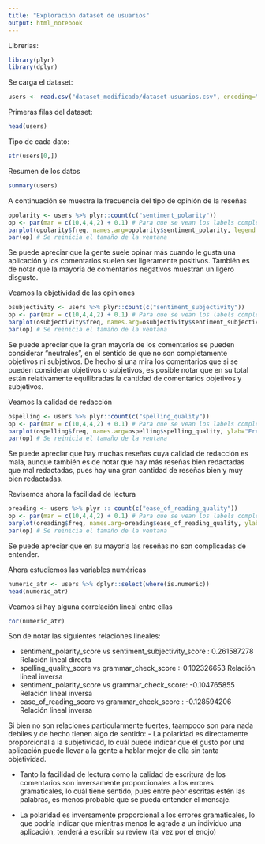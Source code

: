 ```yaml
---
title: "Exploración dataset de usuarios"
output: html_notebook
---
```

Librerias:

```r
library(plyr)
library(dplyr)
```

Se carga el dataset:
```r
users <- read.csv("dataset_modificado/dataset-usuarios.csv", encoding="UTF-8")
```

Primeras filas del dataset:
```r
head(users)
```

Tipo de cada dato:
```r
str(users[0,])
```

Resumen de los datos
```r
summary(users)
```

A continuación se muestra la frecuencia del tipo de opinión de la reseñas
```r
opolarity <- users %>% plyr::count(c("sentiment_polarity")) 
op <- par(mar = c(10,4,4,2) + 0.1) # Para que se vean los labels completos
barplot(opolarity$freq, names.arg=opolarity$sentiment_polarity, legend.text = "Frecuencia",las=2, main="Tipo de comentarios")
par(op) # Se reinicia el tamaño de la ventana
```


Se puede apreciar que la gente suele opinar más cuando le gusta una aplicación y los comentarios suelen ser ligeramente positivos. También es de notar que la mayoría de comentarios negativos muestran un ligero disgusto.

Veamos la objetividad de las opiniones
```r
osubjectivity <- users %>% plyr::count(c("sentiment_subjectivity")) 
op <- par(mar = c(10,4,4,2) + 0.1) # Para que se vean los labels completos
barplot(osubjectivity$freq, names.arg=osubjectivity$sentiment_subjectivity, legend.text = "Frecuencia",las=2, main="Objetividad de los comentarios")
par(op) # Se reinicia el tamaño de la ventana
```
Se puede apreciar que la gran mayoría de los comentarios se pueden considerar "neutrales", en el sentido de que no son completamente objetivos ni subjetivos. De hecho si una mira los comentarios que si se pueden considerar objetivos o subjetivos, es posible notar que en su total están relativamente equilibradas la cantidad de comentarios objetivos y subjetivos.

Veamos la calidad de redacción
```r
ospelling <- users %>% plyr::count(c("spelling_quality")) 
op <- par(mar = c(10,4,4,2) + 0.1) # Para que se vean los labels completos
barplot(ospelling$freq, names.arg=ospelling$spelling_quality, ylab="Frecuencia", las=2, main="Calidad de redacción")
par(op) # Se reinicia el tamaño de la ventana
```
Se puede apreciar que hay muchas reseñas cuya calidad de redacción es mala, aunque también es de notar que hay más reseñas bien redactadas que mal redactadas, pues hay una gran cantidad de reseñas bien y muy bien redactadas.

Revisemos ahora la facilidad de lectura
```r
oreading <- users %>% plyr :: count(c("ease_of_reading_quality")) 
op <- par(mar = c(10,4,4,2) + 0.1) # Para que se vean los labels completos
barplot(oreading$freq, names.arg=oreading$ease_of_reading_quality, ylab="Frecuencia", las=2, main="Facilidad de lectura")
par(op) # Se reinicia el tamaño de la ventana
```
Se puede apreciar que en su mayoría las reseñas no son complicadas de entender.


Ahora estudiemos las variables numéricas

```r
numeric_atr <- users %>% dplyr::select(where(is.numeric))
head(numeric_atr)
```
Veamos si hay alguna correlación lineal entre ellas
```r
cor(numeric_atr)
```
Son de notar las siguientes relaciones lineales:

  - sentiment_polarity_score vs sentiment_subjectivity_score : 0.261587278 Relación lineal directa
  - spelling_quality_score vs grammar_check_score :-0.102326653 Relación lineal inversa
  - sentiment_polarity_score vs grammar_check_score: -0.104765855 Relación lineal inversa
  - ease_of_reading_score vs grammar_check_score : -0.128594206 Relación lineal inversa
  
Si bien no son relaciones particularmente fuertes, taampoco son para nada debiles y de hecho tienen algo de sentido:
  - La polaridad es directamente proporcional a la subjetividad, lo cuál puede indicar que el gusto por una aplicación puede 
    llevar a la gente a hablar mejor de ella sin tanta objetividad.
    
  - Tanto la facilidad de lectura como la calidad de escritura de los comentarios son inversamente proporcionales a los          errores gramaticales, lo cuál tiene sentido, pues entre peor escritas estén las palabras, es menos probable que se pueda     entender el mensaje.
  
  - La polaridad es inversamente proporcional a los errores gramaticales, lo que podría indicar que mientras menos le agrade     a un individuo una aplicación, tenderá a escribir su review (tal vez por el enojo)
  
